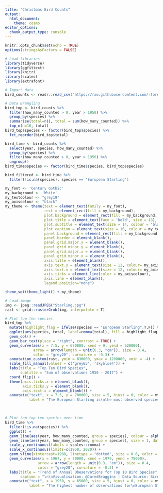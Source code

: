 ```yaml
---
title: "Christmas Bird Counts"
output: 
  html_document:
    theme: cosmo
editor_options:
  chunk_output_type: console
---
```


```r
knitr::opts_chunk$set(echo = TRUE)
options(stringsAsFactors = FALSE)
```

```r
# Load libraries
library(tidyverse)
library(ggfittext)
library(knitr)
library(scales)
library(extrafont)
```

``` r
# Import data
bird_counts <- readr::read_csv("https://raw.githubusercontent.com/rfordatascience/tidytuesday/master/data/2019/2019-06-18/bird_counts.csv")
```

```r
# Data wrangling
bird_top <- bird_counts %>% 
  filter(how_many_counted > 0, year > 1950) %>%
  group_by(species) %>% 
  summarise(total=n(), total = sum(how_many_counted)) %>%
  top_n(n=10, total)
bird_top$species <- factor(bird_top$species) %>%
  fct_reorder(bird_top$total)

bird_time <- bird_counts %>% 
  select(year, species, how_many_counted) %>% 
  group_by(species) %>% 
  filter(how_many_counted > 0, year > 1950) %>% 
  ungroup()
bird_time$species <- factor(bird_time$species, bird_top$species)

bird_filtered <- bird_time %>% 
  filter(!is.na(species), species == "European Starling")
```

```r
my_font <- 'Century Gothic'
my_background <- 'White'
my_textcolour <- "grey19"
my_axiscolour <- "black" 
my_theme <- theme(text = element_text(family = my_font),
                  rect = element_rect(fill = my_background),
                  plot.background = element_rect(fill = my_background, color = NA),
                  plot.title = element_text(face = 'bold', size = 18),
                  plot.subtitle = element_text(size = 14, colour = 'black'),
                  plot.caption = element_text(size = 16, colour = my_textcolour),
                  panel.background = element_rect(fill = my_background, color = NA),
                  panel.border = element_blank(),
                  panel.grid.major.y = element_blank(),
                  panel.grid.minor.y = element_blank(),
                  panel.grid.major.x = element_blank(),
                  panel.grid.minor.x = element_blank(),
                  axis.title = element_blank(),
                  axis.text.y = element_text(size = 12, colour= my_axiscolour),
                  axis.text.x = element_text(size = 12, colour= my_axiscolour),
                  axis.ticks = element_line(color = my_axiscolour),
                  axis.line = element_blank(),
                  legend.position="none")

theme_set(theme_light() + my_theme)
```

```r
# Load image
img <- jpeg::readJPEG("Starling.jpg")
rast <- grid::rasterGrob(img, interpolate = T)

# Plot top ten species
bird_top %>% 
  mutate(highlight_flag = ifelse(species == "European Starling",T,F)) %>%
  ggplot(aes(species, total, label=comma(total), fill = highlight_flag)) +
  geom_col() +
  geom_bar_text(place = "right", contrast = TRUE) + 
  geom_curve(aes(x = 7.5, y = 670000, xend = 9, yend = 520000),
             arrow = arrow(length = unit(0.3, "cm")), size = 0.4,
             color = "grey20", curvature = -0.3) +
  annotation_custom(rast, ymin = 830000, ymax = 1200000, xmin = -4) +
  scale_fill_manual(values = c('grey65', 'skyblue4')) +
  labs(title = "Top Ten Bird Species",
       subtitle = "Sum of observations 1950 - 2017") +
  coord_flip() +
  theme(axis.ticks.x = element_blank(), 
        axis.ticks.y = element_blank(),
        axis.text.x = element_blank()) +
  annotate("text", x = 7.5, y = 700000, size = 5, hjust = 0, color = my_textcolour, family = my_font,
           label = "The European Starling is\nthe most observed species")
```

&nbsp;

```r
# Plot top top ten species over time
bird_time %>% 
  filter(!is.na(species)) %>% 
  ggplot() +
  geom_line(aes(year, how_many_counted, group = species), colour = alpha("grey65", 0.8)) +
  geom_line(aes(year, how_many_counted, group = species), size = 1, data = bird_filtered, color = 'skyblue4') +
  scale_y_continuous(labels = scales::comma) +
  scale_x_continuous(limits=c(1950, 2020)) +
  geom_vline(xintercept=1980, linetype = "dotted", size = 0.6, color = 'black') +
  geom_curve(aes(x = 1967, y = 70000, xend = 1979, yend = 75000),
               arrow = arrow(length = unit(0.3, "cm")), size = 0.4,
               color = "grey20", curvature = -0.3) +
  labs(title = "Trend of Annual Obeservations for Top 10 Bird Species", 
       caption = "\n\nVisualisation: @JaredBraggins | Data Source: Bird Studies Canada") +
  annotate("text", x = 1950, y = 65000, size = 5, hjust = 0, color = my_textcolour, family = my_font,
           label = "The highest number of observations for\nEuropean Starlings occurred in 1980")

```
